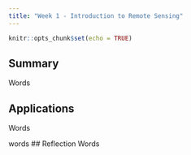 ```yaml
---
title: "Week 1 - Introduction to Remote Sensing"
---
```


```r
knitr::opts_chunk$set(echo = TRUE)
```

## Summary

Words

## Applications

Words


words 
## Reflection Words
